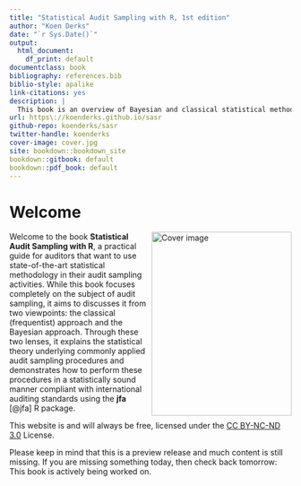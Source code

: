 ```yaml
---
title: "Statistical Audit Sampling with R, 1st edition"
author: "Koen Derks"
date: "`r Sys.Date()`"
output:
  html_document:
    df_print: default
documentclass: book
bibliography: references.bib 
biblio-style: apalike
link-citations: yes
description: |
  This book is an overview of Bayesian and classical statistical methodology for audit sampling.
url: https\://koenderks.github.io/sasr
github-repo: koenderks/sasr
twitter-handle: koenderks
cover-image: cover.jpg
site: bookdown::bookdown_site
bookdown::gitbook: default
bookdown::pdf_book: default
---
```


# Welcome {-}

<img src="cover.jpg" width="250" height="328" align="right" alt="Cover image" />

Welcome to the book **Statistical Audit Sampling with R**, a practical guide for
auditors that want to use state-of-the-art statistical methodology in their
audit sampling activities. While this book focuses completely on the subject of
audit sampling, it aims to discusses it from two viewpoints: the classical
(frequentist) approach and the Bayesian approach. Through these two lenses, it
explains the statistical theory underlying commonly applied audit sampling
procedures and demonstrates how to perform these procedures in a statistically
sound manner compliant with international auditing standards using the **jfa**
[@jfa] R package.

This website is and will always be free, licensed under the 
[CC BY-NC-ND 3.0](http://creativecommons.org/licenses/by-nc-nd/3.0/us/) License.

Please keep in mind that this is a preview release and much content is still
missing. If you are missing something today, then check back tomorrow: This
book is actively being worked on.
